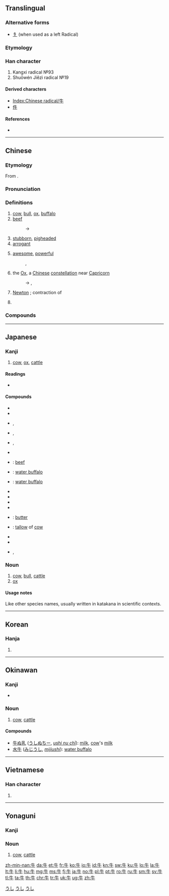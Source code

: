{{also|午}}
==Translingual==
{{stroke order|type=animate}}

===Alternative forms===
* [[牜]] (when used as a left Radical)

===Etymology===
{{Han etyl}}
{{liushu|p}}

===Han character===
{{Han char|rn=93|rad=牛|as=00|sn=4|four=25000|canj=HQ}}
# Kangxi radical №93
# Shuōwén Jiězì radical №19

====Derived characters====
* [[Index:Chinese radical/牛]]
* [[件]]

====References====
* {{Han ref|kx=0697.010|dkj=19922|dj=1108.160|hdz=31800.010|uh=725B|ud=29275|bh=A4FB|bd=42235}}

----

==Chinese==
{{zh-forms}}

===Etymology===
From {{etyl|sit-pro|zh}} {{m|sit-pro|*ŋwa}}.

===Pronunciation===
{{zh-pron
|m=niú
|c=ngau4
|h=pfs=ngiù
|md=ngù/ngiù
|md_note=ngù - colloquial; ngiù - literary
|mn=gû
|w=3nieu
|mc=y
|oc=y
|ma=y
|cat=n
}}

===Definitions===
{{zh-hanzi}}

# [[cow]], [[bull]], [[ox]], [[buffalo]] {{gloss|general name for bovine animals}}
# [[beef]]
#: → {{zh-l|牛肉}}
# [[stubborn]], [[pigheaded]]
# [[arrogant]]
# {{lb|zh|slang}} [[awesome]], [[powerful]]
#: {{zh-l|牛屄}}, {{zh-l|牛人}}
# {{lb|zh|astronomy}} the [[Ox]], a [[Chinese]] [[constellation]] near [[Capricorn]]
#: → {{zh-l|玄武}}, {{zh-l|二十八宿}}
# {{lb|zh|physics|abbreviation}} [[Newton]] {{gloss|unit}}; contraction of {{zh-l|牛頓|Niúdùn}}
# {{surname|lang=zh}}

===Compounds===
{{der3
|{{zh-l|牛掰|niúbāi}}
|{{zh-l|牛蒡|niúbàng}}
|{{zh-l|牛逼|niúbī}}
|{{zh-l|牛屄|niúbī}}
|{{zh-l|牛B|niúbī}}
|{{zh-l|牛鼻|niúbí}}
|{{zh-l|牛比|niúbǐ}}
|{{zh-l|牛鼻子|niúbízi}}
|{{zh-l|牛脖子|niúbózi}}
|{{zh-l|牛鞭|niúbiān}}
|{{zh-l|牛X|niúchā}}
|{{zh-l|牛叉|niúchā}}
|{{zh-l|牛車|niúchē}}
|{{zh-l|牛刀小試|niúdāoxiǎoshì}}
|{{zh-l|牛鼎烹雞|niúdǐngpēngjī}}
|{{zh-l|牛痘|niúdòu}}
|{{zh-l|牛痘苗|niúdòumiáo}}
|{{zh-l|牛犢|niúdú}}
|{{zh-l|牛頓|Niúdùn}}
|{{zh-l|牛耳|niú'ěr}}
|{{zh-l|牛房|niúfáng}}
|{{zh-l|牛革|niúgé}}
|{{zh-l|牛倌|niúguān}}
|{{zh-l|牛鬼蛇神|niúguǐshéshén}}
|{{zh-l|牛黄|niúhuáng}}
|{{zh-l|牛角|niújiǎo}}
|{{zh-l|牛角尖|niújiǎojiān}}
|{{zh-l|牛角麵包|niújiǎomiànbāo}}
|{{zh-l|牛勁|niújìn}}
|{{zh-l|牛圈|niújuān}}
|{{zh-l|牛郎|niúláng}}
|{{zh-l|牛郎星|niúlángxīng}}
|{{zh-l|牛郎織女|niúlángzhīnǚ}}
|{{zh-l|牛馬|niúmǎ}}
|{{zh-l|牛毛|niúmáo}}
|{{zh-l|牛毛雨|niúmáoyǔ}}
|{{zh-l|牛虻|niúméng}}
|{{zh-l|牛奶|niúnǎi}}
|{{zh-l|牛腩|niúnǎn}}
|{{zh-l|牛年|niúnián}}
|{{zh-l|牛年馬月|niúniánmǎyuè}}
|{{zh-l|牛排|niúpái}}
|{{zh-l|牛棚|niúpéng}}
|{{zh-l|牛皮|niúpí}}
|{{zh-l|牛脾氣|niúpíqì}}
|{{zh-l|牛氣|niúqì}}
|{{zh-l|牛皮癬|niúpíxuǎn}}
|{{zh-l|牛皮紙|niúpízhǐ}}
|{{zh-l|牛肉|niúròu}}
|{{zh-l|牛舌|niúshé}}
|{{zh-l|牛舍|niúshè}}
|{{zh-l|牛市|niúshì}}
|{{zh-l|牛溲馬勃|niúsōumǎbó}}
|{{zh-l|牛頭不對馬嘴|niútóu bú duì mǎzuǐ}}
|{{zh-l|牛頭馬面|Niútóumǎmiàn}}
|{{zh-l|牛蛙|niúwā}}
|{{zh-l|牛性|niúxìng}}
|{{zh-l|牛宿|Niúxiù}}
|{{zh-l|牛鞅|niúyàng}}
|{{zh-l|牛飲|niúyǐn}}
|{{zh-l|牛仔|niúzǎi}}
|{{zh-l|牛崽|niúzǎi}}
|{{zh-l|牛仔褲|niúzǎikù}}
|{{zh-l|牛崽褲|niúzǎikù}}
|{{zh-l|牛仔舞|niúzǎiwǔ}}
|{{zh-l|吹牛|chuīniú}}
|{{zh-l|公牛|gōngniú}}
|{{zh-l|蝸牛|guāniú,wōniú}}
|{{zh-l|黄牛|huángniú}}
|{{zh-l|犛牛|líniú}}
|{{zh-l|母牛|mǔniú}}
|{{zh-l|水牛|shuìniú}}
|{{zh-l|小牛|xiǎoniú}}
|{{zh-l|犀牛|xīniú}}
|{{zh-l|九牛一毛|jiǔniúyīmáo}}
}}

{{zh-cat|SI units|Mammals|Beginning}}

----

==Japanese==

===Kanji===
{{ja-kanji|grade=2|rs=牛00}}

# [[cow]], [[ox]], [[cattle]]

====Readings====
* {{ja-readings
|goon=[[ぐ]] (gu) {{qualifier|non-[[w:Jōyō kanji|Jōyō]] reading}}
|kanon=[[ぎゅう]] (gyū) < [[ぎう]] (giu)
|kanyoon=[[ご]] (go) {{qualifier|non-[[w:Jōyō kanji|Jōyō]] reading}}
|kun=[[うし]] (ushi)}}

====Compounds====
{{der-top}}
* {{ja-r|肉牛|にくぎゅう}}
* {{ja-r|乳牛|にゅうぎゅう}}
* {{ja-r|子牛|こ.うし}}, {{ja-r|仔牛|こ.うし}}
* {{ja-r|雄牛|お.うし}}, {{ja-r|牡牛|お.うし}}
* {{ja-r|雌牛|めうし}}, {{ja-r|牝牛|めうし}}
* {{ja-r|牛舎|ぎゅうしゃ}}
* {{ja-r|牛肉|ぎゅうにく}}: [[beef]]
* {{ja-r|水牛|すいぎゅう}}: [[water buffalo]]
* {{ja-r|呉牛|ごぎゅう}}: [[water buffalo]]
{{der-mid}}
* {{ja-r|牛乳|ぎゅうにゅう}}
* {{ja-r|牛車|ぎっしゃ}}
* {{ja-r|牛耳る|ぎゅうじる}}
* {{ja-r|牛蒡|ごぼう}}
* {{ja-r|牛酪|ぎゅうらく}}: [[butter]]
* {{ja-r|牛脂|ぎゅうし}}: [[tallow]] of [[cow]]
* {{ja-r|牛馬|ぎゅうば}}
* {{ja-r|牛馬|うしうま}}
* {{ja-r|牛鬼|うしおに}}, {{ja-r|牛鬼|ぎゅうき}}
{{der-bottom}}

===Noun===
{{ja-noun|うし|ウシ}}

# [[cow]], [[bull]], [[cattle]]
# [[ox]]

====Usage notes====
Like other species names, usually written in katakana in scientific contexts.

[[Category:1000 Japanese basic words|うし]]
[[Category:ja:Cattle|うし]]
[[Category:ja:Mammals|うし]]

----

==Korean==

===Hanja===
{{ko-hanja|hangeul=우|eumhun=소|mr=u|y=wu}}

# {{defn|lang=ko|sort=牛00}}

----

==Okinawan==
{{attention|ryu}}

===Kanji===
{{head|ryu|kanji}}

* {{ja-readings|kun=[[うし]] (ushi)}}

===Noun===
{{head|ryu|noun|hiragana|うし|romaji|ushi}}

# [[cow]], [[cattle]]

====Compounds====
{{top2}}
* [[牛ぬ乳]] ([[うしぬちー]], ''[[ushi nu chī]]''): [[milk]], [[cow]]'s [[milk]]
* [[水牛]] ([[みじうし]], ''[[mijiushi]]''): [[water buffalo]]
{{bottom}}

----

==Vietnamese==

===Han character===
{{vi-hantu|[[ngưu]], [[ngọ]], [[ngỏ]], [[ngõ]], [[ngâu]]|rs=牛00}}

# {{defn|lang=vi|sort=牛00}}

----

==Yonaguni==
{{attention|yoi}}

===Kanji===
{{head|yoi|kanji|hiragana|うち|romaji|uchi}}

===Noun===
{{head|yoi|noun|hiragana|うち|romaji|uchi}}

# [[cow]], [[cattle]]

[[Category:CJKV radicals| ]]

[[zh-min-nan:牛]]
[[da:牛]]
[[et:牛]]
[[fr:牛]]
[[ko:牛]]
[[io:牛]]
[[id:牛]]
[[kn:牛]]
[[sw:牛]]
[[ku:牛]]
[[lo:牛]]
[[la:牛]]
[[lt:牛]]
[[li:牛]]
[[hu:牛]]
[[mg:牛]]
[[ms:牛]]
[[fj:牛]]
[[ja:牛]]
[[no:牛]]
[[pl:牛]]
[[pt:牛]]
[[ro:牛]]
[[ru:牛]]
[[sm:牛]]
[[sv:牛]]
[[tl:牛]]
[[ta:牛]]
[[th:牛]]
[[chr:牛]]
[[tr:牛]]
[[uk:牛]]
[[ug:牛]]
[[zh:牛]]
